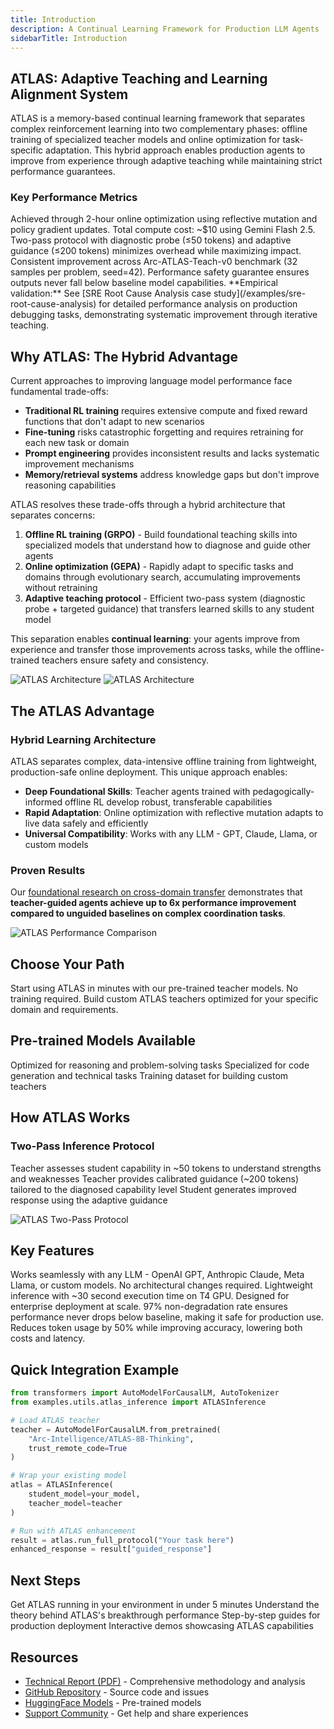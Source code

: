 ```yaml
---
title: Introduction
description: A Continual Learning Framework for Production LLM Agents
sidebarTitle: Introduction
---
```


## ATLAS: Adaptive Teaching and Learning Alignment System

ATLAS is a memory-based continual learning framework that separates complex reinforcement learning into two complementary phases: offline training of specialized teacher models and online optimization for task-specific adaptation. This hybrid approach enables production agents to improve from experience through adaptive teaching while maintaining strict performance guarantees.

### Key Performance Metrics

<CardGroup cols={2}>
  <Card title="165% Performance Gain" icon="chart-line">
    Achieved through 2-hour online optimization using reflective mutation and policy gradient updates. Total compute cost: ~$10 using Gemini Flash 2.5.
  </Card>
  <Card title="Efficient Teaching" icon="compress">
    Two-pass protocol with diagnostic probe (≤50 tokens) and adaptive guidance (≤200 tokens) minimizes overhead while maximizing impact.
  </Card>
  <Card title="15.7% Average Accuracy" icon="bullseye">
    Consistent improvement across Arc-ATLAS-Teach-v0 benchmark (32 samples per problem, seed=42).
  </Card>
  <Card title="97% Non-Degradation Rate" icon="shield">
    Performance safety guarantee ensures outputs never fall below baseline model capabilities.
  </Card>
</CardGroup>

<Note>
  **Empirical validation:** See [SRE Root Cause Analysis case study](/examples/sre-root-cause-analysis) for detailed performance analysis on production debugging tasks, demonstrating systematic improvement through iterative teaching.
</Note>

## Why ATLAS: The Hybrid Advantage

Current approaches to improving language model performance face fundamental trade-offs:

- **Traditional RL training** requires extensive compute and fixed reward functions that don't adapt to new scenarios
- **Fine-tuning** risks catastrophic forgetting and requires retraining for each new task or domain
- **Prompt engineering** provides inconsistent results and lacks systematic improvement mechanisms
- **Memory/retrieval systems** address knowledge gaps but don't improve reasoning capabilities

ATLAS resolves these trade-offs through a hybrid architecture that separates concerns:

1. **Offline RL training (GRPO)** - Build foundational teaching skills into specialized models that understand how to diagnose and guide other agents
2. **Online optimization (GEPA)** - Rapidly adapt to specific tasks and domains through evolutionary search, accumulating improvements without retraining
3. **Adaptive teaching protocol** - Efficient two-pass system (diagnostic probe + targeted guidance) that transfers learned skills to any student model

This separation enables **continual learning**: your agents improve from experience and transfer those improvements across tasks, while the offline-trained teachers ensure safety and consistency.

<img
  className="block dark:hidden"
  src="/images/ATLAS.png"
  alt="ATLAS Architecture"
/>
<img
  className="hidden dark:block"
  src="/images/ATLAS.png"
  alt="ATLAS Architecture"
/>

## The ATLAS Advantage

### Hybrid Learning Architecture

ATLAS separates complex, data-intensive offline training from lightweight, production-safe online deployment. This unique approach enables:

- **Deep Foundational Skills**: Teacher agents trained with pedagogically-informed offline RL develop robust, transferable capabilities
- **Rapid Adaptation**: Online optimization with reflective mutation adapts to live data safely and efficiently
- **Universal Compatibility**: Works with any LLM - GPT, Claude, Llama, or custom models

### Proven Results

Our [foundational research on cross-domain transfer](https://github.com/Arc-Computer/ATLAS/blob/main/research/judgment-gap.md#ablation-study) demonstrates that **teacher-guided agents achieve up to 6x performance improvement compared to unguided baselines on complex coordination tasks**.

<img
  src="/images/performance-chart.png"
  alt="ATLAS Performance Comparison"
  className="rounded-lg"
/>

## Choose Your Path

<CardGroup cols={2}>
  <Card
    title="Deploy Pre-trained Models"
    icon="play"
    href="/quickstart"
  >
    Start using ATLAS in minutes with our pre-trained teacher models. No training required.
  </Card>
  <Card
    title="Train Custom Teachers"
    icon="graduation-cap"
    href="/training/offline/full-pipeline"
  >
    Build custom ATLAS teachers optimized for your specific domain and requirements.
  </Card>
</CardGroup>

## Pre-trained Models Available

<CardGroup cols={3}>
  <Card
    title="ATLAS-8B-Thinking"
    icon="brain"
    href="https://huggingface.co/Arc-Intelligence/ATLAS-8B-Thinking"
  >
    Optimized for reasoning and problem-solving tasks
  </Card>
  <Card
    title="ATLAS-8B-Instruct"
    icon="code"
    href="https://huggingface.co/Arc-Intelligence/ATLAS-8B-Instruct"
  >
    Specialized for code generation and technical tasks
  </Card>
  <Card
    title="Arc-ATLAS-Teach Dataset"
    icon="database"
    href="https://huggingface.co/datasets/Arc-Intelligence/Arc-ATLAS-Teach-v0"
  >
    Training dataset for building custom teachers
  </Card>
</CardGroup>

## How ATLAS Works

### Two-Pass Inference Protocol

<Steps>
  <Step title="Diagnostic Probing">
    Teacher assesses student capability in ~50 tokens to understand strengths and weaknesses
  </Step>
  <Step title="Adaptive Guidance">
    Teacher provides calibrated guidance (~200 tokens) tailored to the diagnosed capability level
  </Step>
  <Step title="Enhanced Response">
    Student generates improved response using the adaptive guidance
  </Step>
</Steps>

<img
  src="/images/adaptive-teaching.png"
  alt="ATLAS Two-Pass Protocol"
  className="rounded-lg mt-6"
/>

## Key Features

<AccordionGroup>
  <Accordion title="Model-Agnostic Design" icon="plug">
    Works seamlessly with any LLM - OpenAI GPT, Anthropic Claude, Meta Llama, or custom models. No architectural changes required.
  </Accordion>
  <Accordion title="Production-Ready" icon="server">
    Lightweight inference with ~30 second execution time on T4 GPU. Designed for enterprise deployment at scale.
  </Accordion>
  <Accordion title="Prevents Degradation" icon="shield">
    97% non-degradation rate ensures performance never drops below baseline, making it safe for production use.
  </Accordion>
  <Accordion title="Efficiency Focused" icon="gauge-high">
    Reduces token usage by 50% while improving accuracy, lowering both costs and latency.
  </Accordion>
</AccordionGroup>

## Quick Integration Example

```python
from transformers import AutoModelForCausalLM, AutoTokenizer
from examples.utils.atlas_inference import ATLASInference

# Load ATLAS teacher
teacher = AutoModelForCausalLM.from_pretrained(
    "Arc-Intelligence/ATLAS-8B-Thinking",
    trust_remote_code=True
)

# Wrap your existing model
atlas = ATLASInference(
    student_model=your_model,
    teacher_model=teacher
)

# Run with ATLAS enhancement
result = atlas.run_full_protocol("Your task here")
enhanced_response = result["guided_response"]
```

## Next Steps

<CardGroup cols={2}>
  <Card
    title="Quickstart Guide"
    icon="rocket"
    href="/quickstart"
  >
    Get ATLAS running in your environment in under 5 minutes
  </Card>
  <Card
    title="Core Concepts"
    icon="book"
    href="/concepts/hybrid-learning"
  >
    Understand the theory behind ATLAS's breakthrough performance
  </Card>
  <Card
    title="Integration Guides"
    icon="code"
    href="/integration/inference-only"
  >
    Step-by-step guides for production deployment
  </Card>
  <Card
    title="Examples"
    icon="flask"
    href="/examples/math-reasoning"
  >
    Interactive demos showcasing ATLAS capabilities
  </Card>
</CardGroup>

## Resources

- [Technical Report (PDF)](/docs/ATLAS-Technical-Report.pdf) - Comprehensive methodology and analysis
- [GitHub Repository](https://github.com/Arc-Computer/ATLAS) - Source code and issues
- [HuggingFace Models](https://huggingface.co/Arc-Intelligence) - Pre-trained models
- [Support Community](https://github.com/Arc-Computer/ATLAS/discussions) - Get help and share experiences